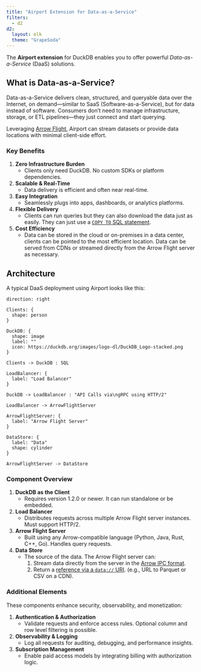 ```yaml
---
title: "Airport Extension for Data-as-a-Service"
filters:
  - d2
d2:
  layout: elk
  theme: "GrapeSoda"
---
```



The **Airport extension** for DuckDB enables you to offer powerful *Data-as-a-Service* (DaaS) solutions.

## What is Data-as-a-Service?

Data-as-a-Service delivers clean, structured, and queryable data over the Internet, on demand—similar to SaaS (Software-as-a-Service), but for data instead of software. Consumers don’t need to manage infrastructure, storage, or ETL pipelines—they just connect and start querying.

Leveraging [Arrow Flight](https://arrow.apache.org/docs/format/Flight.html), Airport can stream datasets or provide data locations with minimal client-side effort.

### Key Benefits

1. **Zero Infrastructure Burden**
    - Clients only need DuckDB. No custom SDKs or platform dependencies.

2. **Scalable & Real-Time**
    - Data delivery is efficient and often near real-time.

3. **Easy Integration**
    - Seamlessly plugs into apps, dashboards, or analytics platforms.

4. **Flexible Delivery**
    - Clients can run queries but they can also download the data just as easily.  They can just use a [`COPY TO` SQL statement](https://duckdb.org/docs/stable/sql/statements/copy.html#copy--to).

5. **Cost Efficiency**
    - Data can be stored in the cloud or on-premises in a data center, clients can be pointed to the most efficient location.  Data can be served from CDNs or streamed directly from the Arrow Flight server as necessary.

## Architecture

A typical DaaS deployment using Airport looks like this:

```.d2
direction: right

Clients: {
  shape: person
}

DuckDB: {
  shape: image
  label: ""
  icon: https://duckdb.org/images/logo-dl/DuckDB_Logo-stacked.png
}

Clients -> DuckDB : SQL

LoadBalancer: {
  label: "Load Balancer"
}

DuckDB -> LoadBalancer : "API Calls via\ngRPC using HTTP/2"

LoadBalancer -> ArrowFlightServer

ArrowFlightServer: {
  label: "Arrow Flight Server"
}

DataStore: {
  label: "Data"
  shape: cylinder
}

ArrowFlightServer -> DataStore
```

### Component Overview

1. **DuckDB as the Client**
    - Requires version 1.2.0 or newer. It can run standalone or be embedded.
2. **Load Balancer**
    - Distributes requests across multiple Arrow Flight server instances. Must support HTTP/2.
3. **Arrow Flight Server**
    - Built using any Arrow-compatible language (Python, Java, Rust, C++, Go). Handles query requests.
4. **Data Store**
    - The source of the data. The Arrow Flight server can:
      1. Stream data directly from the server in the [Arrow IPC format](https://arrow.apache.org/docs/format/Columnar.html#format-ipc).
      2. Return a [reference via a `data://` URI](table_select.qmd#data-uris-as-endpoint-locations). (e.g., URL to Parquet or CSV on a CDN).


### Additional Elements

These components enhance security, observability, and monetization:

1. **Authentication & Authorization**
    - Validate requests and enforce access rules. Optional column and row level filtering is possible.
2. **Observability & Logging**
    - Log all requests for auditing, debugging, and performance insights.
3. **Subscription Management**
    - Enable paid access models by integrating billing with authorization logic.

